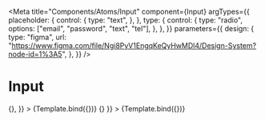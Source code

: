
<Meta
  title="Components/Atoms/Input"
  component={Input}
  argTypes={{
    placeholder: {
      control: {
        type: "text",
      },
    },
    type: {
      control: {
        type: "radio",
        options: ["email", "password", "text", "tel"],
      },
    },
  }}
  parameters={{
    design: {
      type: "figma",
      url:
        "https://www.figma.com/file/Ngi8PyV1EngqKeQyHwMDl4/Design-System?node-id=1%3A5",
    },
  }}
/>

# Input


<Canvas>
  <Story
    name="Email input"
    args={{
      type: "email",
      placeholder: "Email, téléphone ou d'utilisateur",
      callback: () => {},
    }}
  >
    {Template.bind({})}
  </Story>
  <Story
    name="Password input"
    args={{ type: "password", placeholder: "Mot de passe", callback: () => {} }}
  >
    {Template.bind({})}
  </Story>
</Canvas>
